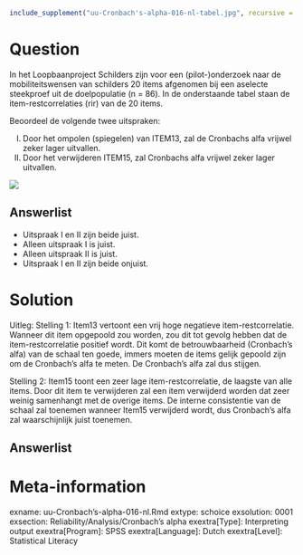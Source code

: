 ```r
include_supplement("uu-Cronbach's-alpha-016-nl-tabel.jpg", recursive = TRUE)
```



Question
========
  
In het Loopbaanproject Schilders zijn voor een (pilot-)onderzoek naar de mobiliteitswensen van schilders 20 items afgenomen bij een aselecte steekproef uit de doelpopulatie (n = 86). In de onderstaande tabel staan de item-restcorrelaties (rir) van de 20 items.

Beoordeel de volgende twee uitspraken:

I.	Door het ompolen (spiegelen) van ITEM13, zal de Cronbachs alfa vrijwel zeker lager uitvallen.
II.	Door het verwijderen ITEM15, zal Cronbachs alfa vrijwel zeker lager uitvallen.


![](uu-Cronbach's-alpha-016-nl-tabel.jpg)
  
Answerlist
----------
* Uitspraak I en II zijn beide juist.
* Alleen uitspraak I is juist.
* Alleen uitspraak II is juist.
* Uitspraak I en II zijn beide onjuist.


Solution
========
  
Uitleg: 
Stelling 1: Item13 vertoont een vrij hoge negatieve item-restcorrelatie. Wanneer dit item opgepoold zou worden, zou dit tot gevolg hebben dat de item-restcorrelatie positief wordt. Dit komt de betrouwbaarheid (Cronbach’s alfa) van de schaal ten goede, immers moeten de items gelijk gepoold zijn om de Cronbach’s alfa te meten. De Cronbach’s alfa zal dus stijgen.

Stelling 2: Item15 toont een zeer lage item-restcorrelatie, de laagste van alle items. Door dit item te verwijderen zal een item verwijderd worden dat zeer weinig samenhangt met de overige items. De interne consistentie van de schaal zal toenemen wanneer Item15 verwijderd wordt, dus Cronbach’s alfa zal waarschijnlijk juist toenemen.


Answerlist
----------


Meta-information
================
exname: uu-Cronbach's-alpha-016-nl.Rmd
extype: schoice
exsolution: 0001
exsection: Reliability/Analysis/Cronbach's alpha
exextra[Type]: Interpreting output
exextra[Program]: SPSS
exextra[Language]: Dutch
exextra[Level]: Statistical Literacy
